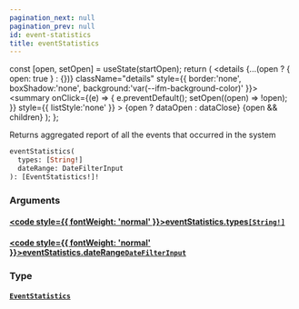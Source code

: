 ```yaml
---
pagination_next: null
pagination_prev: null
id: event-statistics
title: eventStatistics
---
```









  const [open, setOpen] = useState(startOpen);
  return (
    <details {...(open ? { open: true } : {})} className="details" style={{ border:'none', boxShadow:'none', background:'var(--ifm-background-color)' }}>
      <summary
        onClick={(e) => {
          e.preventDefault();
          setOpen((open) => !open);
        }}
        style={{ listStyle:'none' }}
      >
      {open ? dataOpen : dataClose}
      </summary>
      {open && children}
    </details>
  );
};








Returns aggregated report of all the events that occurred in the system


```graphql
eventStatistics(
  types: [String!]
  dateRange: DateFilterInput
): [EventStatistics!]!
```




### Arguments

#### [<code style={{ fontWeight: 'normal' }}>eventStatistics.<b>types</b></code>](#)<Bullet />[`[String!]`](/types/scalars/string.mdx) <Badge class="badge badge--secondary" text="list"/> <Badge class="badge badge--secondary" text="scalar"/> 



#### [<code style={{ fontWeight: 'normal' }}>eventStatistics.<b>dateRange</b></code>](#)<Bullet />[`DateFilterInput`](/types/inputs/date-filter-input.mdx) <Badge class="badge badge--secondary" text="input"/> 



### Type

#### [`EventStatistics`](/types/objects/event-statistics.mdx) <Badge class="badge badge--secondary" text="object"/> 







